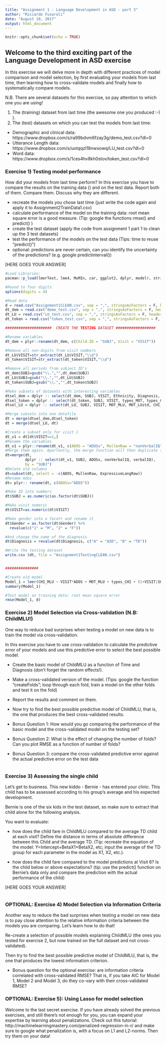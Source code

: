 ```yaml
---
title: "Assignment 1 - Language Development in ASD - part 3"
author: "Riccardo Fusaroli"
date: "August 10, 2017"
output: html_document
---
```


```r
knitr::opts_chunk$set(echo = TRUE)
```

## Welcome to the third exciting part of the Language Development in ASD exercise

In this exercise we will delve more in depth with different practices of model comparison and model selection, by first evaluating your models from last time, then learning how to cross-validate models and finally how to systematically compare models.

N.B. There are several datasets for this exercise, so pay attention to which one you are using!

1. The (training) dataset from last time (the awesome one you produced :-) ).
2. The (test) datasets on which you can test the models from last time:
* Demographic and clinical data: https://www.dropbox.com/s/ra99bdvm6fzay3g/demo_test.csv?dl=0
* Utterance Length data: https://www.dropbox.com/s/uxtqqzl18nwxowq/LU_test.csv?dl=0
* Word data: https://www.dropbox.com/s/1ces4hv8kh0stov/token_test.csv?dl=0

### Exercise 1) Testing model performance

How did your models from last time perform? In this exercise you have to compare the results on the training data () and on the test data. Report both of them. Compare them. Discuss why they are different.

- recreate the models you chose last time (just write the code again and apply it to Assignment2TrainData1.csv)
- calculate performance of the model on the training data: root mean square error is a good measure. (Tip: google the functions rmse() and predict() )
- create the test dataset (apply the code from assignment 1 part 1 to clean up the 3 test datasets)
- test the performance of the models on the test data (Tips: time to reuse "predict()")
- optional: predictions are never certain, can you identify the uncertainty of the predictions? (e.g. google predictinterval())


[HERE GOES YOUR ANSWER]


```r
#Load Libraries:
pacman::p_load(lmerTest, lme4, MuMIn, car, ggplot2, dplyr, modelr, stringr, tidyverse)

#Round to four digits
options(digits = 4)

#Read data
d = read.csv("Assignment1CLEAN.csv", sep = ",", stringsAsFactors = F, header = T)
dt_dem = read.csv("demo_test.csv", sep = ",", stringsAsFactors = F, header = T)
dt_LU = read.csv("LU_test.csv", sep = ",", stringsAsFactors = F, header = T)
dt_token = read.csv("token_test.csv", sep = ",", stringsAsFactors = F, header = T)

#####################  CREATE THE TESTING DATASET ##################

#Rename variables
dt_dem = plyr::rename(dt_dem, c(Child.ID = "SUBJ", Visit = "VISIT"))

#Remove all non-digits from visit numbers
dt_LU$VISIT=str_extract(dt_LU$VISIT,"\\d")
dt_token$VISIT=str_extract(dt_token$VISIT,"\\d")

#Remove all periods from subject ID's
dt_dem$SUBJ=gsub("\\.","",dt_dem$SUBJ)
dt_LU$SUBJ=gsub("\\.","",dt_LU$SUBJ)
dt_token$SUBJ=gsub("\\.","",dt_token$SUBJ)

#Make subsets of datasets with interesting variables
dtsel_dem = dplyr :: select(dt_dem, SUBJ, VISIT, Ethnicity, Diagnosis, Gender, Age, ADOS, MullenRaw, ExpressiveLangRaw) #1
dtsel_token = dplyr :: select(dt_token, SUBJ, VISIT, types_MOT, types_CHI, tokens_MOT, tokens_CHI) #2
dtsel_LU = dplyr :: select(dt_LU, SUBJ, VISIT, MOT_MLU, MOT_LUstd, CHI_MLU, CHI_LUstd) #3

#Merge subsets into one datafile
dt = merge(dtsel_dem,dtsel_token)
dt = merge(dtsel_LU, dt)

#Create a subset only for visit 1
dt_v1 = dt[dt$VISIT==1,]
#Rename the variables
dt_v1 = plyr::rename(dt_v1, c(ADOS = "ADOSx", MullenRaw = "nonVerbalIQ", ExpressiveLangRaw = "verbalIQ"))
#Merge them again. Aparrently, the merge function will then duplicate the value for all the visits.
dt=merge(dt,
         dplyr :: select(dt_v1, SUBJ, ADOSx, nonVerbalIQ, verbalIQ),
         by = "SUBJ")
#Delete old columns
dt=subset(dt, select = -c(ADOS, MullenRaw, ExpressiveLangRaw))
#Rename Ados
dt= plyr:: rename(dt, c(ADOSx="ADOS"))

#Make ID into numbers
dt$SUBJ = as.numeric(as.factor(dt$SUBJ))

#Make visit numeric
dt$VISIT=as.numeric(dt$VISIT)

#Make gender into a facotr and rename it
dt$Gender = as.factor(dt$Gender) %>%
  revalue(c("1" = "M", "2" = "F"))

#And change the name of the diagnosis
dt$Diagnosis = revalue(dt$Diagnosis, c("A" = "ASD", "B" = "TD"))

#Write the testing dataset 
write.csv (dt, file = "Assignment1TestingCLEAN.csv")


############### 

#Create old model
Model_1 = lmer(CHI_MLU ~ VISIT*ADOS + MOT_MLU + types_CHI + (1+VISIT|SUBJ), d)
summary(Model_1)

#Test model on training data: root mean square error
rmse(Model_1, d)


```

### Exercise 2) Model Selection via Cross-validation (N.B: ChildMLU!)

One way to reduce bad surprises when testing a model on new data is to train the model via cross-validation. 

In this exercise you have to use cross-validation to calculate the predictive error of your models and use this predictive error to select the best possible model.

- Create the basic model of ChildMLU as a function of Time and Diagnosis (don't forget the random effects!).
- Make a cross-validated version of the model. (Tips: google the function "createFolds";  loop through each fold, train a model on the other folds and test it on the fold)
- Report the results and comment on them.

- Now try to find the best possible predictive model of ChildMLU, that is, the one that produces the best cross-validated results.

- Bonus Question 1: How would you go comparing the performance of the basic model and the cross-validated model on the testing set?
- Bonus Question 2: What is the effect of changing the number of folds? Can you plot RMSE as a function of number of folds?
- Bonus Question 3: compare the cross-validated predictive error against the actual predictive error on the test data


```r

```


### Exercise 3) Assessing the single child

Let's get to business. This new kiddo - Bernie - has entered your clinic. This child has to be assessed according to his group's average and his expected development.

Bernie is one of the six kids in the test dataset, so make sure to extract that child alone for the following analysis.

You want to evaluate:

- how does the child fare in ChildMLU compared to the average TD child at each visit? Define the distance in terms of absolute difference between this Child and the average TD.
(Tip: recreate the equation of the model: Y=Intercept+BetaX1+BetaX2, etc; input the average of the TD group  for each parameter in the model as X1, X2, etc.).

- how does the child fare compared to the model predictions at Visit 6? Is the child below or above expectations? (tip: use the predict() function on Bernie's data only and compare the prediction with the actual performance of the child)

[HERE GOES YOUR ANSWER]



```r

```



### OPTIONAL: Exercise 4) Model Selection via Information Criteria
Another way to reduce the bad surprises when testing a model on new data is to pay close attention to the relative information criteria between the models you are comparing. Let's learn how to do that!

Re-create a selection of possible models explaining ChildMLU (the ones you tested for exercise 2, but now trained on the full dataset and not cross-validated).

Then try to find the best possible predictive model of ChildMLU, that is, the one that produces the lowest information criterion.

- Bonus question for the optional exercise: are information criteria correlated with cross-validated RMSE? That is, if you take AIC for Model 1, Model 2 and Model 3, do they co-vary with their cross-validated RMSE?

### OPTIONAL: Exercise 5): Using Lasso for model selection
Welcome to the last secret exercise. If you have already solved the previous exercises, and still there's not enough for you, you can expand your expertise by learning about penalizations. Check out this tutorial: http://machinelearningmastery.com/penalized-regression-in-r/ and make sure to google what penalization is, with a focus on L1 and L2-norms. Then try them on your data!


